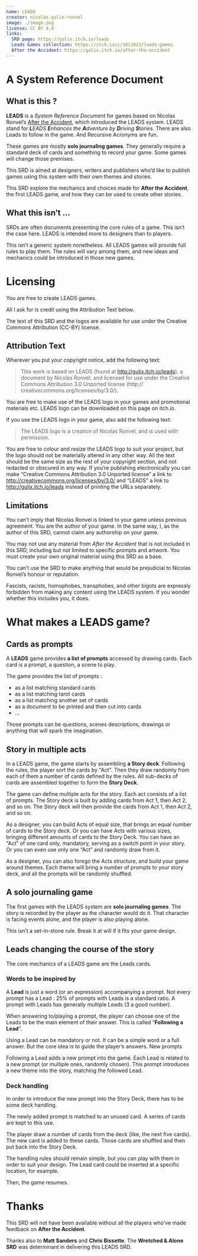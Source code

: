 ```yaml
---
name: LEADS
creator: nicolas-gulix-ronvel
image: ./image.png
license: CC BY 4.0
links:
  SRD page: https://gulix.itch.io/leads
  Leads Games collection: https://itch.io/c/1611023/leads-games
  After the Accident: https://gulix.itch.io/after-the-accident
---
```

  
# A System Reference Document

## What is this ?

**LEADS** is a _System Reference Document_ for games based on Nicolas Ronvel’s [After the Accident](https://gulix.itch.io/after-the-accident), which introduced the LEADS system. LEADS stand for _**L**EADS **E**nhances the **A**dventure by **D**riving **S**tories_. There are also Leads to follow in the game. And Recursive Acronyms are fun.

These games are mostly **solo journaling games**. They generally require a standard deck of cards and something to record your game. Some games will change those premises. 

This SRD is aimed at designers, writers and publishers who’d like to publish games using this system with their own themes and stories.

This SRD explore the mechanics and choices made for **After the Accident**, the first LEADS game, and how they can be used to create other stories.

## What this isn’t ...

SRDs are often documents presenting the core rules of a game. This isn’t the case here. LEADS is intended more to designers than to players.

This isn’t a generic system nonetheless. All LEADS games will provide full rules to play them. The rules will vary among them, and new ideas and mechanics could be introduced in those new games.

# Licensing 

You are free to create LEADS games. 

All I ask for is credit using the Attribution Text below. 

The text of this SRD and the logos are available for use under the Creative Commons Attribution (CC-BY) license. 

## Attribution Text 

Wherever you put your copyright notice, add the following text: 

> This work is based on LEADS (found at http://gulix.itch.io/leads), a document by Nicolas Ronvel, and licensed for use under the Creative Commons Attribution 3.0 Unported license (http:// creativecommons.org/licenses/by/3.0/). 

You are free to make use of the LEADS logo in your games and promotional materials etc. LEADS logo can be downloaded on this page on itch.io. 

If you use the LEADS logo in your game, also add the following text: 

> The LEADS logo is a creation of Nicolas Ronvel, and is used with permission. 

You are free to colour and resize the LEADS logo to suit your project, but the logo should not be materially altered in any other way. All the text should be the same size as the rest of your copyright section, and not redacted or obscured in any way. If you’re publishing electronically you can make “Creative Commons Attribution 3.0 Unported license” a link to http://creativecommons.org/licenses/by/3.0/ and “LEADS” a link to http://gulix.itch.io/leads instead of printing the URLs separately. 

## Limitations 

You can’t imply that Nicolas Ronvel is linked to your game unless previous agreement. You are the author of your game. In the same way, I, as the author of this SRD, cannot claim any authorship on your game. 

You may not use any material from *After the Accident* that is not included in this SRD, including but not limited to specific prompts and artwork. You must create your own original material using this SRD as a base. 

You can’t use the SRD to make anything that would be prejudicial to Nicolas Ronvel’s honour or reputation. 

Fascists, racists, homophobes, transphobes, and other bigots are expressly forbidden from making any content using the LEADS system. If you wonder whether this includes you, it does.

# What makes a LEADS game?

## Cards as prompts

A **LEADS** game provides **a list of prompts** accessed by drawing cards. Each card is a prompt, a question, a scene to play.

The game provides the list of prompts :

- as a list matching standard cards
- as a list matching tarot cards
- as a list matching another set of cards
- as a document to be printed and then cut into cards
- ...

Those prompts can be questions, scenes descriptions, drawings or anything that will spark the imagination.

## Story in multiple acts

In a LEADS game, the game starts by assembling **a Story deck**. Following the rules, the player sort the cards by "Act". Then they draw randomly from each of them a number of cards defined by the rules. All sub-decks of cards are assembled together to form the **Story Deck**.

The game can define multiple acts for the story. Each act consists of a list of prompts. The Story deck is built by adding cards from Act 1, then Act 2, and so on. The Story deck will then provide the cards from Act 1, then Act 2, and so on.

As a designer, you can build Acts of equal size, that brings an equal number of cards to the Story deck. Or you can have Acts with various sizes, bringing different amounts of cards to the Story Deck. You can have an “Act” of one card only, mandatory, serving as a switch point in your story. Or you can even use only one “Act” and randomly draw from it.

As a designer, you can also forego the Acts structure, and build your game around themes. Each theme will bring a number of prompts to your story deck, and all the prompts will be randomly shuffled.

## A solo journaling game

The first games with the LEADS system are **solo journaling games**. The story is recorded by the player as the character would do it. That character is facing events alone, and the player is also playing alone.

This isn’t a set-in-stone rule. Break it at will if it fits your game design.

## Leads changing the course of the story

The core mechanics of a LEADS game are the Leads cards. 

### Words to be inspired by

A **Lead** is just a word (or an expression) accompanying a prompt. Not every prompt has a Lead : 25% of prompts with Leads is a standard ratio. A prompt with Leads has generally multiple Leads (3 a good number).

When answering to/playing a prompt, the player can choose one of the Leads to be the main element of their answer. This is called “**Following a Lead**”.

Using a Lead can be mandatory or not. It can be a simple word or a full answer. But the core idea is to guide the player’s answers.
New prompts

Following a Lead adds a new prompt into the game. Each Lead is related to a new prompt (or multiple ones, randomly chosen). This prompt introduces a new theme into the story, matching the followed Lead.

### Deck handling

In order to introduce the new prompt into the Story Deck, there has to be some deck handling. 

The newly added prompt is matched to an unused card. A series of cards are kept to this use.

The player draw a number of cards from the deck (like, the next five cards). The new card is added to these cards. Those cards are shuffled and then put back into the Story Deck.

The handling rules should remain simple, but you can play with them in order to suit your design. The Lead card could be inserted at a specific location, for example.

Then, the game resumes.

# Thanks

This SRD will not have been available without all the players who've made feedback on **After the Accident**.

Thanks also to **Matt Sanders** and **Chris Bissette**. The **Wretched & Alone SRD** was determinant in delivering this LEADS SRD.